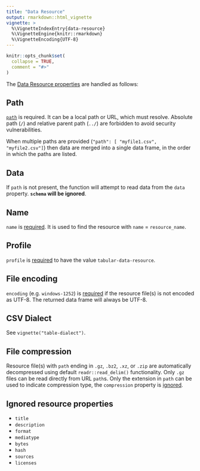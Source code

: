 ```yaml
---
title: "Data Resource"
output: rmarkdown::html_vignette
vignette: >
  %\VignetteIndexEntry{data-resource}
  %\VignetteEngine{knitr::rmarkdown}
  %\VignetteEncoding{UTF-8}
---
```


```r
knitr::opts_chunk$set(
  collapse = TRUE,
  comment = "#>"
)
```

The [Data Resource properties](https://specs.frictionlessdata.io/data-resource/) are handled as follows:

## Path

[`path`](https://specs.frictionlessdata.io/data-resource/#data-location) is required. It can be a local path or URL, which must resolve. Absolute path (`/`) and relative parent path (`../`) are forbidden to avoid security vulnerabilities.

When multiple paths are provided (`"path": [ "myfile1.csv", "myfile2.csv"]`) then data are merged into a single data frame, in the order in which the paths are listed.

## Data

If `path` is not present, the function will attempt to read data from the `data` property.
**`schema` will be ignored**.

## Name

`name` is [required](https://specs.frictionlessdata.io/data-resource/#name). It is used to find the resource with `name` = `resource_name`.

## Profile

`profile` is [required](https://specs.frictionlessdata.io/tabular-data-resource/#specification) to have the value `tabular-data-resource`.

## File encoding

`encoding` (e.g. `windows-1252`) is [required](https://specs.frictionlessdata.io/data-resource/#optional-properties) if the resource file(s) is not encoded as UTF-8. The returned data frame will always be UTF-8.

## CSV Dialect

See `vignette("table-dialect")`.

## File compression

Resource file(s) with `path` ending in `.gz`, `.bz2`, `.xz`, or `.zip` are automatically decompressed using default `readr::read_delim()` functionality. Only `.gz` files can be read directly from URL `path`s. Only the extension in `path` can be used to indicate compression type, the `compression` property is [ignored](https://specs.frictionlessdata.io/patterns/#specification-3).

## Ignored resource properties

- `title`
- `description`
- `format`
- `mediatype`
- `bytes`
- `hash`
- `sources`
- `licenses`
